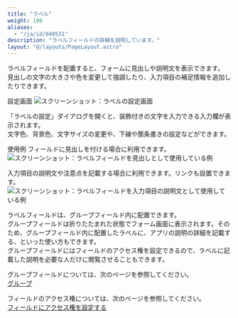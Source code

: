 ```yaml
---
title: "ラベル"
weight: 100
aliases:
  - "/ja/id/040531"
description: "ラベルフィールドの詳細を説明しています。"
layout: "@/layouts/PageLayout.astro"
---
```




ラベルフィールドを配置すると、フォームに見出しや説明文を表示できます。  
見出しの文字の大きさや色を変更して強調したり、入力項目の補足情報を追加したりできます。

<Heading id="form_parts_label_20">設定画面</Heading>
<Img src="/k/kintone/img-ja/label_03.png" alt="スクリーンショット：ラベルの設定画面" />

「ラベルの設定」ダイアログを開くと、装飾付きの文字を入力できる入力欄が表示されます。  
文字色、背景色、文字サイズの変更や、下線や箇条書きの設定などができます。

<Heading id="form_parts_label_10">使用例</Heading>
フィールドに見出しを付ける場合に利用できます。
<Img src="/k/kintone/img-ja/label02.png" alt="スクリーンショット：ラベルフィールドを見出しとして使用している例" />

入力項目の説明文や注意点を記載する場合に利用できます。リンクも設置できます。
<Img src="/k/kintone/img-ja/label_04.png" alt="スクリーンショット：ラベルフィールドを入力項目の説明文として使用している例" />

ラベルフィールドは、グループフィールド内に配置できます。  
グループフィールドは折りたたまれた状態でフォーム画面に表示されます。そのため、グループフィールド内に配置したラベルに、アプリの説明の詳細を記載する、といった使い方もできます。  
グループフィールドにはフィールドのアクセス権を設定できるので、ラベルに記載した説明を必要な人だけに閲覧させることもできます。  

<Note>

グループフィールドについては、次のページを参照してください。  
[グループ](/k/ja/id/040525.html)

フィールドのアクセス権については、次のページを参照してください。  
[フィールドにアクセス権を設定する](/k/ja/id/040593.html)


</Note>
